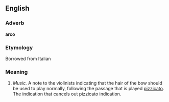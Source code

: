 ==English==

===Adverb===
'''arco'''

===Etymology===
Borrowed from Italian

===Meaning===
#''Music.'' A note to the violinists indicating that the hair of the bow should be used to play normally, following the passage that is played [[pizzicato]].  The indication that cancels out pizzicato indication.